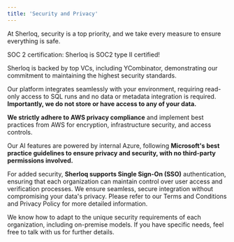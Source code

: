 ```yaml
---
title: 'Security and Privacy'
---
```


At Sherloq, security is a top priority, and we take every measure to ensure everything is safe. 

<Check> SOC 2 certification: Sherloq is SOC2 type II certified! </Check>

Sherloq is backed by top VCs, including YCombinator, demonstrating our commitment to maintaining the highest security standards. 

Our platform integrates seamlessly with your environment, requiring read-only access to SQL runs and  no data or metadata integration is required. **Importantly, we do not store or have access to any of your data.**

**We strictly adhere to AWS privacy compliance** and implement best practices from AWS for encryption, infrastructure security, and access controls.

 Our AI features are powered by internal Azure, following **Microsoft's best practice guidelines to ensure privacy and security, with no third-party permissions involved.**

For added security, **Sherloq supports Single Sign-On (SSO)** authentication, ensuring that each organization can maintain control over user access and verification processes. We ensure seamless, secure integration without compromising your data's privacy. Please refer to our Terms and Conditions and Privacy Policy for more detailed information.

We know how to adapt to the unique security requirements of each organization, including on-premise models. If you have specific needs, feel free to talk with us for further details.